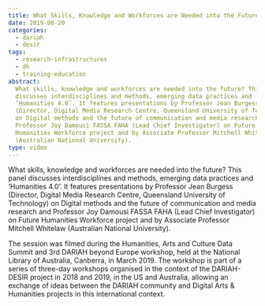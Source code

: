 ```yaml
---
title: What Skills, Knowledge and Workforces are Needed into the Future?
date: 2019-08-20
categories:
  - dariah
  - desir
tags:
  - research-infrastructures
  - dh
  - training-education
abstract:
  What skills, knowledge and workforces are needed into the future? This panel
  discusses interdisciplines and methods, emerging data practices and
  ‘Humanities 4.0’. It features presentations by Professor Jean Burgess
  (Director, Digital Media Research Centre, Queensland University of Technology)
  on Digital methods and the future of communication and media research and
  Professor Joy Damousi FASSA FAHA (Lead Chief Investigator) on Future
  Humanities Workforce project and by Associate Professor Mitchell Whitelaw
  (Australian National University).
type: video
---
```


What skills, knowledge and workforces are needed into the future? This panel
discusses interdisciplines and methods, emerging data practices and ‘Humanities
4.0’. It features presentations by Professor Jean Burgess (Director, Digital
Media Research Centre, Queensland University of Technology) on Digital methods
and the future of communication and media research and Professor Joy Damousi
FASSA FAHA (Lead Chief Investigator) on Future Humanities Workforce project and
by Associate Professor Mitchell Whitelaw (Australian National University).

The session was filmed during the Humanities, Arts and Culture Data Summit and
3rd DARIAH beyond Europe workshop, held at the National Library of Australia,
Canberra, in March 2019. The workshop is part of a series of three-day workshops
organised in the context of the DARIAH-DESIR project in 2018 and 2019, in the US
and Australia, allowing an exchange of ideas between the DARIAH community and
Digital Arts & Humanities projects in this international context.

<VideoCard
  title="What Skills, Knowledge and Workforces are Needed into the Future?"
  id="RimXqdWuejE&t=29s"
  image="images/skills-workforce-futures.png"
/>
